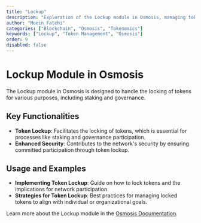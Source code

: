 ```yaml
---
title: "Lockup"
description: "Exploration of the Lockup module in Osmosis, managing token lockup mechanisms."
author: "Moein Fatehi"
categories: ["Blockchain", "Osmosis", "Tokenomics"]
keywords: ["Lockup", "Token Management", "Osmosis"]
order: 9
disabled: false
---
```


# Lockup Module in Osmosis

The Lockup module in Osmosis is designed to handle the locking of tokens for various purposes, including staking and governance.

## Key Functionalities
- **Token Lockup**: Facilitates the locking of tokens, which is essential for processes like staking and governance participation.
- **Enhanced Security**: Contributes to the network's security by ensuring committed participation through token lockup.

## Usage and Examples
- **Implementing Token Lockup**: Guide on how to lock tokens and the implications for network participation.
- **Strategies for Token Lockup**: Best practices for managing locked tokens to align with individual or organizational goals.

Learn more about the Lockup module in the [Osmosis Documentation](https://docs.osmosis.zone/).
